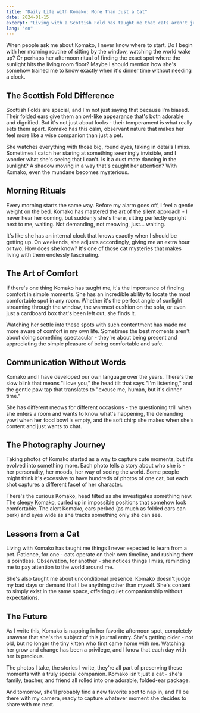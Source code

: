 ```yaml
---
title: "Daily Life with Komako: More Than Just a Cat"
date: 2024-01-15
excerpt: "Living with a Scottish Fold has taught me that cats aren't just pets - they're family members with distinct personalities, quirks, and an uncanny ability to make every day brighter."
lang: "en"
---
```


When people ask me about Komako, I never know where to start. Do I begin with her morning routine of sitting by the window, watching the world wake up? Or perhaps her afternoon ritual of finding the exact spot where the sunlight hits the living room floor? Maybe I should mention how she's somehow trained me to know exactly when it's dinner time without needing a clock.

## The Scottish Fold Difference

Scottish Folds are special, and I'm not just saying that because I'm biased. Their folded ears give them an owl-like appearance that's both adorable and dignified. But it's not just about looks - their temperament is what really sets them apart. Komako has this calm, observant nature that makes her feel more like a wise companion than just a pet.

She watches everything with those big, round eyes, taking in details I miss. Sometimes I catch her staring at something seemingly invisible, and I wonder what she's seeing that I can't. Is it a dust mote dancing in the sunlight? A shadow moving in a way that's caught her attention? With Komako, even the mundane becomes mysterious.

## Morning Rituals

Every morning starts the same way. Before my alarm goes off, I feel a gentle weight on the bed. Komako has mastered the art of the silent approach - I never hear her coming, but suddenly she's there, sitting perfectly upright next to me, waiting. Not demanding, not meowing, just... waiting.

It's like she has an internal clock that knows exactly when I should be getting up. On weekends, she adjusts accordingly, giving me an extra hour or two. How does she know? It's one of those cat mysteries that makes living with them endlessly fascinating.

## The Art of Comfort

If there's one thing Komako has taught me, it's the importance of finding comfort in simple moments. She has an incredible ability to locate the most comfortable spot in any room. Whether it's the perfect angle of sunlight streaming through the window, the warmest cushion on the sofa, or even just a cardboard box that's been left out, she finds it.

Watching her settle into these spots with such contentment has made me more aware of comfort in my own life. Sometimes the best moments aren't about doing something spectacular - they're about being present and appreciating the simple pleasure of being comfortable and safe.

## Communication Without Words

Komako and I have developed our own language over the years. There's the slow blink that means "I love you," the head tilt that says "I'm listening," and the gentle paw tap that translates to "excuse me, human, but it's dinner time."

She has different meows for different occasions - the questioning trill when she enters a room and wants to know what's happening, the demanding yowl when her food bowl is empty, and the soft chirp she makes when she's content and just wants to chat.

## The Photography Journey

Taking photos of Komako started as a way to capture cute moments, but it's evolved into something more. Each photo tells a story about who she is - her personality, her moods, her way of seeing the world. Some people might think it's excessive to have hundreds of photos of one cat, but each shot captures a different facet of her character.

There's the curious Komako, head tilted as she investigates something new. The sleepy Komako, curled up in impossible positions that somehow look comfortable. The alert Komako, ears perked (as much as folded ears can perk) and eyes wide as she tracks something only she can see.

## Lessons from a Cat

Living with Komako has taught me things I never expected to learn from a pet. Patience, for one - cats operate on their own timeline, and rushing them is pointless. Observation, for another - she notices things I miss, reminding me to pay attention to the world around me.

She's also taught me about unconditional presence. Komako doesn't judge my bad days or demand that I be anything other than myself. She's content to simply exist in the same space, offering quiet companionship without expectations.

## The Future

As I write this, Komako is napping in her favorite afternoon spot, completely unaware that she's the subject of this journal entry. She's getting older - not old, but no longer the tiny kitten who first came home with me. Watching her grow and change has been a privilege, and I know that each day with her is precious.

The photos I take, the stories I write, they're all part of preserving these moments with a truly special companion. Komako isn't just a cat - she's family, teacher, and friend all rolled into one adorable, folded-ear package.

And tomorrow, she'll probably find a new favorite spot to nap in, and I'll be there with my camera, ready to capture whatever moment she decides to share with me next.